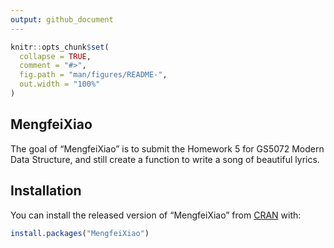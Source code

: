 ```yaml
---
output: github_document
---
```


<!-- README.md is generated from README.Rmd. Please edit that file -->

```r
knitr::opts_chunk$set(
  collapse = TRUE,
  comment = "#>",
  fig.path = "man/figures/README-",
  out.width = "100%"
)
```

## MengfeiXiao

The goal of "MengfeiXiao" is to submit the Homework 5 for GS5072 Modern Data Structure, and still create a function to write a song of beautiful lyrics.


## Installation

You can install the released version of "MengfeiXiao" from [CRAN](https://CRAN.R-project.org) with:

``` r
install.packages("MengfeiXiao")
```
